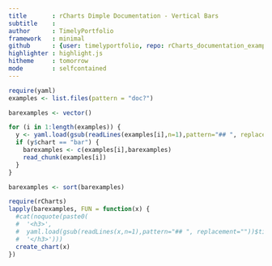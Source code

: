 ```yaml
---
title       : rCharts Dimple Documentation - Vertical Bars
subtitle    : 
author      : TimelyPortfolio
framework   : minimal
github      : {user: timelyportfolio, repo: rCharts_documentation_examples, branch: "gh-pages"}
highlighter : highlight.js 
hitheme     : tomorrow
mode        : selfcontained
---
```


<style>
iframe {height : 800px; width : 800px;}
</style>
  
```r
require(yaml)
examples <- list.files(pattern = "doc?")

barexamples <- vector()

for (i in 1:length(examples)) {
  y <- yaml.load(gsub(readLines(examples[i],n=1),pattern="## ", replacement=""))
  if (y$chart == "bar") {
    barexamples <- c(examples[i],barexamples)
    read_chunk(examples[i])
  }
}

barexamples <- sort(barexamples)
```

```r
require(rCharts)
lapply(barexamples, FUN = function(x) {
  #cat(noquote(paste0(
  #  '<h3>',
  #  yaml.load(gsub(readLines(x,n=1),pattern="## ", replacement=""))$title,
  #  '</h3>')))
  create_chart(x)
})
```
